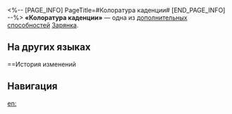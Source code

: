 <%-- [PAGE_INFO]
PageTitle=#Колоратура каденции#
[END_PAGE_INFO] --%>
{{Навык Инфобокс
|Название         = Колоратура каденции
|Изображение      = След Колоратура каденции.png
|Персонаж         = Зарянка
|Тип              = Доп. способность
|Возвышение       = 2
|Длительность     = 
|Описание         = После начала боя действие персонажа {{Доп эффект|продвигается вперёд}} на 25%.
|Свойство1        = 
|Масштабирование1 = 
}}
'''«Колоратура каденции»''' — одна из [[дополнительная способность|дополнительных способностей]] [[Зарянка]].

==На других языках==
{{На других языках
|en   = Coloratura Cadenza
|zhs  = 华彩花腔
|zht  = 華彩花腔
|ja   = {{Rubi|華彩|かさい}}のコロラトゥーラ
|ko   = 콜로라투라 카덴차
|es   = Coloratura de cadenza
|fr   = Cadence colorée
|ru   = Колоратура каденции
|th   = Coloratura Cadenza
|vi   = Cadenza Màu Sắc
|de   = Prachtvolle Koloratur
|id   = Coloratura Cadenza
|pt   = Cadência Coloratura
}}

==История изменений
{{История изменений|3.5}}

==Навигация==
{{Навык Навбокс|Зарянка}}

[[en:]]